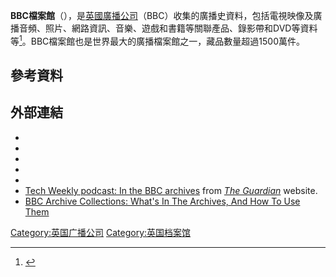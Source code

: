 '''BBC檔案館'''（{{lang-en|BBC Archives}}），是[[英國廣播公司|英國廣播公司]]（BBC）收集的廣播史資料，包括電視映像及廣播音頻、照片、網路資訊、音樂、遊戲和書籍等關聯產品、錄影帶和DVD等資料等<ref name="BBCArchive TV 1">{{cite web|last=Lee|first=Adam|title=BBC Television Archive – What's in the BBC Archive|url=https://www.bbc.co.uk/archive/tv_archive.shtml|work=BBC Archive – Meet the experts|publisher=BBC|access-date=19 January 2012|archive-date=2010-02-13|archive-url=https://web.archive.org/web/20100213122349/http://www.bbc.co.uk/archive/tv_archive.shtml|dead-url=no}}</ref>。BBC檔案館也是世界最大的廣播檔案館之一，藏品數量超過1500萬件。

==參考資料==
{{reflist}}
==外部連結==
*{{bbc.co.uk|id=archive|title=BBC Archives}}
*{{bbc.co.uk|id=bbcfour/collections|title=BBC Four – Collections}}
*{{bbc.co.uk|id=archive/archive_pioneers|title=BBC Archive collection – Archive Pioneers: Saviours of sound at the BBC}}
*{{bbc.co.uk|id=programmes|title=BBC Programmes}}
*{{bbc.co.uk|id=informationandarchives|title=BBC Information and Archives}}
* [https://www.theguardian.com/technology/blog/audio/2010/aug/18/bbc-archive-roly-keating-windmill-road Tech Weekly podcast: In the BBC archives] {{Wayback|url=https://www.theguardian.com/technology/blog/audio/2010/aug/18/bbc-archive-roly-keating-windmill-road |date=20100821165828 }} from ''[[The_Guardian|The Guardian]]'' website.
* [https://www.dropbox.com/s/rz1o57nzlsf1v04/BBC%20Archive%20Collections%20Guide%202012.pdf?dl=0 BBC Archive Collections: What's In The Archives, And How To Use Them]
{{BBC}}

[[Category:英国广播公司|Category:英国广播公司]]
[[Category:英国档案馆|Category:英国档案馆]]